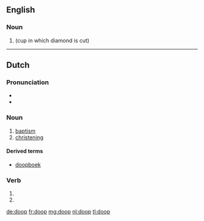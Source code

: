 ==English==

===Noun===
{{en-noun}}

# {{alternative form of|dop|nodot=yes|lang=en}} (cup in which diamond is cut)

----

==Dutch==
{{wikipedia|doop (sacrament)|lang=nl}}

===Pronunciation===
* {{audio|Nl-doop.ogg|Audio|lang=nl}}
* {{rhymes|oːp|lang=nl}}

===Noun===
{{nl-noun|m|-en|doopje}}

# [[baptism]]
# [[christening]]

====Derived terms====
* [[doopboek]]

===Verb===
{{nl-verb-form}}

# {{nl-verb form of|p=1|n=sg|t=pres|m=ind|dopen}}
# {{nl-verb form of|m=imp|dopen}}

[[de:doop]]
[[fr:doop]]
[[mg:doop]]
[[nl:doop]]
[[tl:doop]]